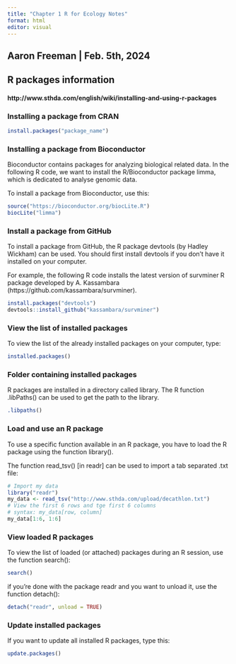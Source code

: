 ```yaml
---
title: "Chapter 1 R for Ecology Notes"
format: html
editor: visual
---
```


## Aaron Freeman | Feb. 5th, 2024

## R packages information

#### http://www.sthda.com/english/wiki/installing-and-using-r-packages

### Installing a package from CRAN

```r
install.packages("package_name")
```

### Installing a package from Bioconductor

Bioconductor contains packages for analyzing biological related data. In the following R code, we want to install the R/Bioconductor package limma, which is dedicated to analyse genomic data.

To install a package from Bioconductor, use this:

```r
source("https://bioconductor.org/biocLite.R")
biocLite("limma")
```

### Install a package from GitHub

To install a package from GitHub, the R package devtools (by Hadley Wickham) can be used. You should first install devtools if you don’t have it installed on your computer.

For example, the following R code installs the latest version of survminer R package developed by A. Kassambara (https://github.com/kassambara/survminer).

```r
install.packages("devtools")
devtools::install_github("kassambara/survminer")
```
### View the list of installed packages

To view the list of the already installed packages on your computer, type:

```r
installed.packages()
```

### Folder containing installed packages

R packages are installed in a directory called library. The R function .libPaths() can be used to get the path to the library.

```r
.libpaths()
```

### Load and use an R package

To use a specific function available in an R package, you have to load the R package using the function library().

The function read_tsv() [in readr] can be used to import a tab separated .txt file:

```r
# Import my data
library("readr")
my_data <- read_tsv("http://www.sthda.com/upload/decathlon.txt")
# View the first 6 rows and tge first 6 columns
# syntax: my_data[row, column]
my_data[1:6, 1:6]
```

### View loaded R packages

To view the list of loaded (or attached) packages during an R session, use the function search():

```r
search()
```

if you’re done with the package readr and you want to unload it, use the function detach():

```r
detach("readr", unload = TRUE)
```

### Update installed packages

If you want to update all installed R packages, type this:

```r
update.packages()
```


